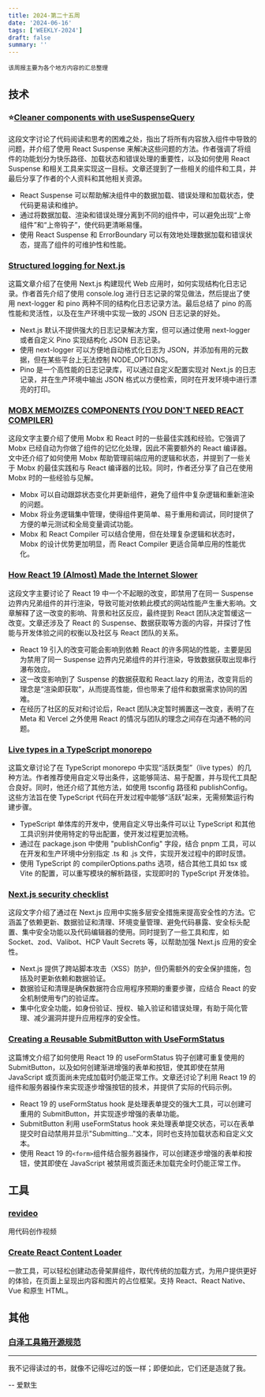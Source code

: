 ```yaml
---
title: 2024-第二十五周
date: '2024-06-16'
tags: ['WEEKLY-2024']
draft: false
summary: ''
---
```


`该周报主要为各个地方内容的汇总整理`

<TOCInlineWithSticky toc={props.toc} />

## 技术

### ⭐️[Cleaner components with useSuspenseQuery](https://swizec.com/blog/cleaner-components-with-use-suspense-query/)

这段文字讨论了代码阅读和思考的困难之处，指出了将所有内容放入组件中导致的问题，并介绍了使用 React Suspense 来解决这些问题的方法。作者强调了将组件的功能划分为快乐路径、加载状态和错误处理的重要性，以及如何使用 React Suspense 和相关工具来实现这一目标。文章还提到了一些相关的组件和工具，并最后分享了作者的个人资料和其他相关资源。

- React Suspense 可以帮助解决组件中的数据加载、错误处理和加载状态，使代码更易读和维护。
- 通过将数据加载、渲染和错误处理分离到不同的组件中，可以避免出现“上帝组件”和“上帝钩子”，使代码更清晰易懂。
- 使用 React Suspense 和 ErrorBoundary 可以有效地处理数据加载和错误状态，提高了组件的可维护性和性能。

### [Structured logging for Next.js](https://blog.arcjet.com/structured-logging-in-json-for-next-js/)

这篇文章介绍了在使用 Next.js 构建现代 Web 应用时，如何实现结构化日志记录。作者首先介绍了使用 console.log 进行日志记录的常见做法，然后提出了使用 next-logger 和 pino 两种不同的结构化日志记录方法。最后总结了 pino 的高性能和灵活性，以及在生产环境中实现一致的 JSON 日志记录的好处。

- Next.js 默认不提供强大的日志记录解决方案，但可以通过使用 next-logger 或者自定义 Pino 实现结构化 JSON 日志记录。
- 使用 next-logger 可以方便地自动格式化日志为 JSON，并添加有用的元数据，但在某些平台上无法控制 NODE_OPTIONS。
- Pino 是一个高性能的日志记录库，可以通过自定义配置实现对 Next.js 的日志记录，并在生产环境中输出 JSON 格式以方便检索，同时在开发环境中进行漂亮的打印。

### [MOBX MEMOIZES COMPONENTS (YOU DON'T NEED REACT COMPILER)](https://www.mikejohnson.dev/posts/2024/06/mobx-react-compiler)

这段文字主要介绍了使用 Mobx 和 React 时的一些最佳实践和经验。它强调了 Mobx 已经自动为你做了组件的记忆化处理，因此不需要额外的 React 编译器。文中还介绍了如何使用 Mobx 帮助管理前端应用的逻辑和状态，并提到了一些关于 Mobx 的最佳实践和与 React 编译器的比较。同时，作者还分享了自己在使用 Mobx 时的一些经验与见解。

- Mobx 可以自动跟踪状态变化并更新组件，避免了组件中复杂逻辑和重新渲染的问题。
- Mobx 将业务逻辑集中管理，使得组件更简单、易于重用和调试，同时提供了方便的单元测试和全局变量调试功能。
- Mobx 和 React Compiler 可以结合使用，但在处理复杂逻辑和状态时，Mobx 的设计优势更加明显，而 React Compiler 更适合简单应用的性能优化。

### [How React 19 (Almost) Made the Internet Slower](https://blog.codeminer42.com/how-react-19-almost-made-the-internet-slower/)

这段文字主要讨论了 React 19 中一个不起眼的改变，即禁用了在同一 Suspense 边界内兄弟组件的并行渲染，导致可能对依赖此模式的网站性能产生重大影响。文章解释了这一改变的影响、背景和社区反应，最终提到 React 团队决定暂缓这一改变。文章还涉及了 React 的 Suspense、数据获取等方面的内容，并探讨了性能与开发体验之间的权衡以及社区与 React 团队的关系。

- React 19 引入的改变可能会影响到依赖 React 的许多网站的性能，主要是因为禁用了同一 Suspense 边界内兄弟组件的并行渲染，导致数据获取出现串行瀑布效应。
- 这一改变影响到了 Suspense 的数据获取和 React.lazy 的用法，改变背后的理念是“渲染即获取”，从而提高性能，但也带来了组件和数据需求协同的困难。
- 在经历了社区的反对和讨论后，React 团队决定暂时搁置这一改变，表明了在 Meta 和 Vercel 之外使用 React 的情况与团队的理念之间存在沟通不畅的问题。

### [Live types in a TypeScript monorepo](https://colinhacks.com/essays/live-types-typescript-monorepo)

这篇文章讨论了在 TypeScript monorepo 中实现“活跃类型”（live types）的几种方法。作者推荐使用自定义导出条件，这能够简洁、易于配置，并与现代工具配合良好。同时，他还介绍了其他方法，如使用 tsconfig 路径和 publishConfig。这些方法旨在使 TypeScript 代码在开发过程中能够“活跃”起来，无需频繁运行构建步骤。

- TypeScript 单体库的开发中，使用自定义导出条件可以让 TypeScript 和其他工具识别并使用特定的导出配置，使开发过程更加流畅。
- 通过在 package.json 中使用 "publishConfig" 字段，结合 pnpm 工具，可以在开发和生产环境中分别指定 .ts 和 .js 文件，实现开发过程中的即时反馈。
- 使用 TypeScript 的 compilerOptions.paths 选项，结合其他工具如 tsx 或 Vite 的配置，可以重写模块的解析路径，实现即时的 TypeScript 开发体验。

### [Next.js security checklist](https://blog.arcjet.com/next-js-security-checklist/)

这段文字介绍了通过在 Next.js 应用中实施多层安全措施来提高安全性的方法。它涵盖了依赖更新、数据验证和清理、环境变量管理、避免代码暴露、安全标头配置、集中安全功能以及代码编辑器的使用。同时提到了一些工具和库，如 Socket、zod、Valibot、HCP Vault Secrets 等，以帮助加强 Next.js 应用的安全性。

- Next.js 提供了跨站脚本攻击（XSS）防护，但仍需额外的安全保护措施，包括及时更新依赖和数据验证。
- 数据验证和清理是确保数据符合应用程序预期的重要步骤，应结合 React 的安全机制使用专门的验证库。
- 集中化安全功能，如身份验证、授权、输入验证和错误处理，有助于简化管理、减少漏洞并提升应用程序的安全性。

### [Creating a Reusable SubmitButton with UseFormStatus](https://aurorascharff.no/posts/creating-a-reusable-submitbutton-with-useformstatus/)

这篇博文介绍了如何使用 React 19 的 useFormStatus 钩子创建可重复使用的 SubmitButton，以及如何创建渐进增强的表单和按钮，使其即使在禁用 JavaScript 或页面尚未完成加载时仍能正常工作。文章还讨论了利用 React 19 的组件和服务器操作来实现逐步增强按钮的技术，并提供了实际的代码示例。

- React 19 的 useFormStatus hook 是处理表单提交的强大工具，可以创建可重用的 SubmitButton，并实现逐步增强的表单功能。
- SubmitButton 利用 useFormStatus hook 来处理表单提交状态，可以在表单提交时自动禁用并显示"Submitting..."文本，同时也支持加载状态和自定义文本。
- 使用 React 19 的`<form>`组件结合服务器操作，可以创建逐步增强的表单和按钮，使其即使在 JavaScript 被禁用或页面还未加载完全时仍能正常工作。

## 工具

### [revideo](https://github.com/redotvideo/revideo)

用代码创作视频

### [Create React Content Loader](https://skeletonreact.com/)

一款工具，可以轻松创建动态骨架屏组件，取代传统的加载方式，为用户提供更好的体验，在页面上呈现出内容和图片的占位框架。支持 React、React Native、Vue 和原生 HTML。

## 其他

### [白泽工具箱开源规范](https://baize.plume.vip/contribute)

---

我不记得读过的书，就像不记得吃过的饭一样；即便如此，它们还是造就了我。

-- 爱默生